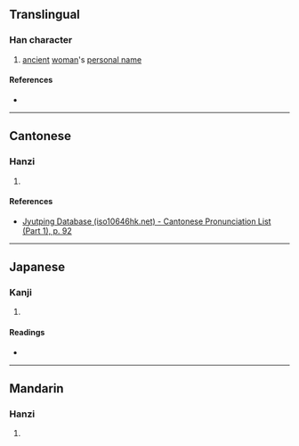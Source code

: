 {{character info/new}}
==Translingual==

===Han character===
{{Han char|rn=38|rad=女|as=06|sn=9|four=43442|canj=VJV|ids=⿰女安}}

# [[ancient]] [[woman]]'s [[personal name]]

====References====
* {{Han ref|kx=0261.010|dkj=06236|dj=0527.060|hdz=21048.050|uh=59F2|ud=23026|bh=CE6D|bd=52845}}

----

==Cantonese==

===Hanzi===
{{yue-hanzi|jyut=[[aan3]], [[ngaan3]]|y=aan3, ngaan3}}

# {{defn|lang=yue|sort=女06}}

====References====
* [http://www.iso10646hk.net/jp/document/download.jsp Jyutping Database (iso10646hk.net) - Cantonese Pronunciation List (Part 1), p. 92]

----

==Japanese==

===Kanji===
{{ja-kanji|grade=|rs=女06}}

# {{defn|lang=ja|sort=女06}}

====Readings====
* {{ja-readings|on=[[あん]] (an), [[えん]] (en)|kun=[[あざな]] (azana)}}

----

==Mandarin==

===Hanzi===
{{cmn-hanzi|pin=[[yàn]] ([[yan4]])|wg=yen<sup>4</sup>}}

# {{defn|lang=cmn|sort=女06}}